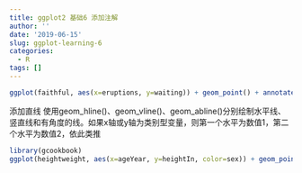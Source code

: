 ```yaml
---
title: ggplot2 基础6 添加注解
author: ''
date: '2019-06-15'
slug: ggplot-learning-6
categories:
  - R
tags: []
---
```

```r
ggplot(faithful, aes(x=eruptions, y=waiting)) + geom_point() + annotate("text", x=3, y=48, label="Group 1", family="serif", color="darkred", size=5) + annotate("text", x=mean(range(faithful$eruptions)), y=-Inf, label="Group 2", vjust=-1)
```

添加直线 
使用geom_hline()、geom_vline()、geom_abline()分别绘制水平线、竖直线和有角度的线。如果x轴或y轴为类别型变量，则第一个水平为数值1，第二个水平为数值2，依此类推

```r
library(gcookbook)
ggplot(heightweight, aes(x=ageYear, y=heightIn, color=sex)) + geom_point() + geom_hline(yintercept=60) + geom_vline(xintercept=14) + geom_abline(intercept=37.4, slope=1.75)
```
